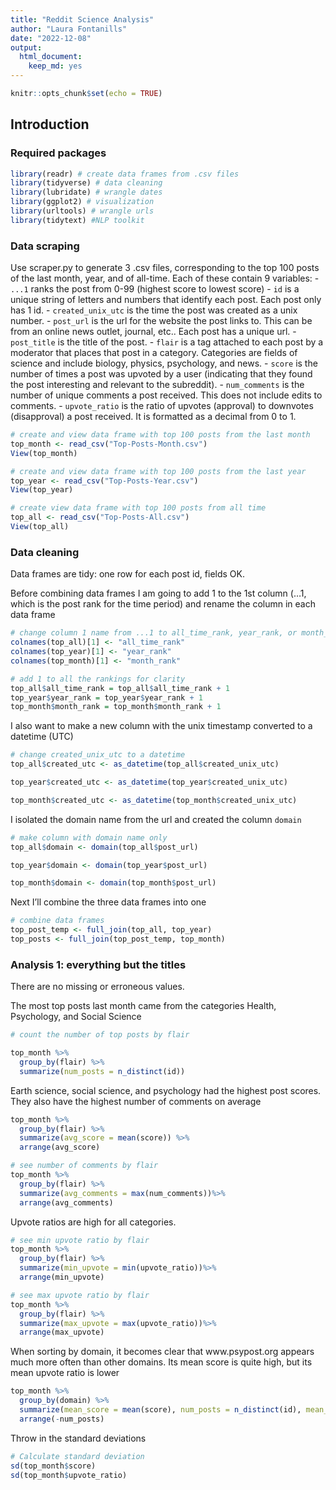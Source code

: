 ```yaml
---
title: "Reddit Science Analysis"
author: "Laura Fontanills"
date: "2022-12-08"
output: 
  html_document: 
    keep_md: yes
---
```


```r
knitr::opts_chunk$set(echo = TRUE)
```

## Introduction

### Required packages

```r
library(readr) # create data frames from .csv files
library(tidyverse) # data cleaning
library(lubridate) # wrangle dates
library(ggplot2) # visualization
library(urltools) # wrangle urls
library(tidytext) #NLP toolkit
```

### Data scraping

Use scraper.py to generate 3 .csv files, corresponding to the top 100 posts of the last month, year, and of all-time. Each of these contain 9 variables:
- `...1` ranks the post from 0-99 (highest score to lowest score)
- `id` is a unique string of letters and numbers that identify each post. Each post only has 1 id.
- `created_unix_utc` is the time the post was created as a unix number.
- `post_url` is the url for the website the post links to. This can be from an online news outlet, journal, etc.. Each post has a unique url.
- `post_title` is the title of the post.
- `flair` is a tag attached to each post by a moderator that places that post in a category. Categories are fields of science and include biology, physics, psychology, and news.
- `score` is the number of times a post was upvoted by a user (indicating that they found the post interesting and relevant to the subreddit).
- `num_comments` is the number of unique comments a post received. This does not include edits to comments.
- `upvote_ratio` is the ratio of upvotes (approval) to downvotes (disapproval) a post received. It is formatted as a decimal from 0 to 1.

```r
# create and view data frame with top 100 posts from the last month
top_month <- read_csv("Top-Posts-Month.csv")
View(top_month)

# create and view data frame with top 100 posts from the last year
top_year <- read_csv("Top-Posts-Year.csv")
View(top_year)

# create view data frame with top 100 posts from all time
top_all <- read_csv("Top-Posts-All.csv")
View(top_all)
```

### Data cleaning

Data frames are tidy: one row for each post id, fields OK.

Before combining data frames I am going to add 1 to the 1st column (...1, which is the post rank for the time period) and rename the column in each data frame 
```r
# change column 1 name from ...1 to all_time_rank, year_rank, or month_rank
colnames(top_all)[1] <- "all_time_rank"
colnames(top_year)[1] <- "year_rank"
colnames(top_month)[1] <- "month_rank"

# add 1 to all the rankings for clarity
top_all$all_time_rank = top_all$all_time_rank + 1
top_year$year_rank = top_year$year_rank + 1
top_month$month_rank = top_month$month_rank + 1
```

I also want to make a new column with the unix timestamp converted to a datetime (UTC)

```r
# change created_unix_utc to a datetime
top_all$created_utc <- as_datetime(top_all$created_unix_utc)

top_year$created_utc <- as_datetime(top_year$created_unix_utc)

top_month$created_utc <- as_datetime(top_month$created_unix_utc)
```

I isolated the domain name from the url and created the column `domain`
```r
# make column with domain name only
top_all$domain <- domain(top_all$post_url)

top_year$domain <- domain(top_year$post_url)

top_month$domain <- domain(top_month$post_url)
```


Next I'll combine the three data frames into one
```r
# combine data frames
top_post_temp <- full_join(top_all, top_year)
top_posts <- full_join(top_post_temp, top_month)
```

### Analysis 1: everything but the titles

There are no missing or erroneous values. 

The most top posts last month came from the categories Health, Psychology, and Social Science
```r
# count the number of top posts by flair

top_month %>% 
  group_by(flair) %>% 
  summarize(num_posts = n_distinct(id))
```

Earth science, social science, and psychology had the highest post scores. They also have the highest number of comments on average
```r
top_month %>% 
  group_by(flair) %>% 
  summarize(avg_score = mean(score)) %>% 
  arrange(avg_score)

# see number of comments by flair
top_month %>% 
  group_by(flair) %>% 
  summarize(avg_comments = max(num_comments))%>% 
  arrange(avg_comments)
```

Upvote ratios are high for all categories. 

```r
# see min upvote ratio by flair
top_month %>% 
  group_by(flair) %>% 
  summarize(min_upvote = min(upvote_ratio))%>% 
  arrange(min_upvote)

# see max upvote ratio by flair
top_month %>% 
  group_by(flair) %>% 
  summarize(max_upvote = max(upvote_ratio))%>% 
  arrange(max_upvote)
```
When sorting by domain, it becomes clear that www.psypost.org appears much more often than other domains. Its mean score is quite high, but its mean upvote ratio is lower

```r
top_month %>% 
  group_by(domain) %>% 
  summarize(mean_score = mean(score), num_posts = n_distinct(id), mean_upvote = mean(upvote_ratio)) %>% 
  arrange(-num_posts)
```

Throw in the standard deviations
```r
# Calculate standard deviation 
sd(top_month$score)
sd(top_month$upvote_ratio)
```

